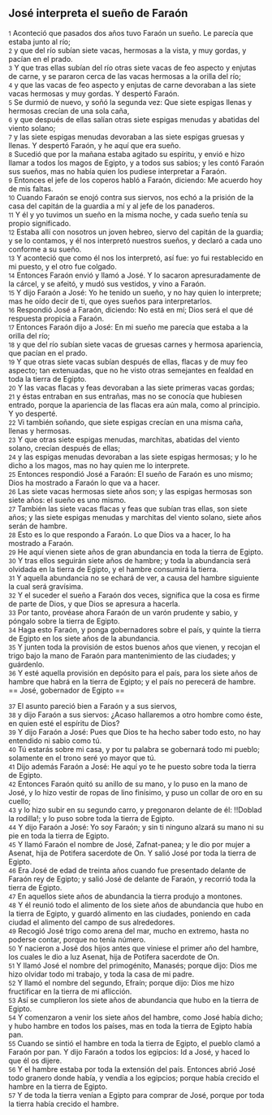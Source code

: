 == José interpreta el sueño de Faraón ==

{{anchor|1}} <small>1</small> Aconteció que pasados dos años tuvo Faraón un sueño. Le parecía que estaba junto al río;<br>
{{anchor|2}} <small>2</small> y que del río subían siete vacas, hermosas a la vista, y muy gordas, y pacían en el prado.<br>
{{anchor|3}} <small>3</small> Y que tras ellas subían del río otras siete vacas de feo aspecto y enjutas de carne, y se pararon cerca de las vacas hermosas a la orilla del río;<br>
{{anchor|4}} <small>4</small> y que las vacas de feo aspecto y enjutas de carne devoraban a las siete vacas hermosas y muy gordas. Y despertó Faraón.<br>
{{anchor|5}} <small>5</small> Se durmió de nuevo, y soñó la segunda vez: Que siete espigas llenas y hermosas crecían de una sola caña,<br>
{{anchor|6}} <small>6</small> y que después de ellas salían otras siete espigas menudas y abatidas del viento solano;<br>
{{anchor|7}} <small>7</small> y las siete espigas menudas devoraban a las siete espigas gruesas y llenas. Y despertó Faraón, y he aquí que era sueño.<br>
{{anchor|8}} <small>8</small> Sucedió que por la mañana estaba agitado su espíritu, y envió e hizo llamar a todos los magos de Egipto, y a todos sus sabios; y les contó Faraón sus sueños, mas no había quien los pudiese interpretar a Faraón.<br>
{{anchor|9}} <small>9</small> Entonces el jefe de los coperos habló a Faraón, diciendo: Me acuerdo hoy de mis faltas.<br>
{{anchor|10}} <small>10</small> Cuando Faraón se enojó contra sus siervos, nos echó a la prisión de la casa del capitán de la guardia a mí y al jefe de los panaderos.<br>
{{anchor|11}} <small>11</small> Y él y yo tuvimos un sueño en la misma noche, y cada sueño tenía su propio significado.<br>
{{anchor|12}} <small>12</small> Estaba allí con nosotros un joven hebreo, siervo del capitán de la guardia; y se lo contamos, y él nos interpretó nuestros sueños, y declaró a cada uno conforme a su sueño.<br>
{{anchor|13}} <small>13</small> Y aconteció que como él nos los interpretó, así fue: yo fui restablecido en mi puesto, y el otro fue colgado.<br>
{{anchor|14}} <small>14</small> Entonces Faraón envió y llamó a José. Y lo sacaron apresuradamente de la cárcel, y se afeitó, y mudó sus vestidos, y vino a Faraón.<br>
{{anchor|15}} <small>15</small> Y dijo Faraón a José: Yo he tenido un sueño, y no hay quien lo interprete; mas he oído decir de ti, que oyes sueños para interpretarlos.<br>
{{anchor|16}} <small>16</small> Respondió José a Faraón, diciendo: No está en mí; Dios será el que dé respuesta propicia a Faraón.<br>
{{anchor|17}} <small>17</small> Entonces Faraón dijo a José: En mi sueño me parecía que estaba a la orilla del río;<br>
{{anchor|18}} <small>18</small> y que del río subían siete vacas de gruesas carnes y hermosa apariencia, que pacían en el prado.<br>
{{anchor|19}} <small>19</small> Y que otras siete vacas subían después de ellas, flacas y de muy feo aspecto; tan extenuadas, que no he visto otras semejantes en fealdad en toda la tierra de Egipto.<br>
{{anchor|20}} <small>20</small> Y las vacas flacas y feas devoraban a las siete primeras vacas gordas;<br>
{{anchor|21}} <small>21</small> y éstas entraban en sus entrañas, mas no se conocía que hubiesen entrado, porque la apariencia de las flacas era aún mala, como al principio. Y yo desperté.<br>
{{anchor|22}} <small>22</small> Vi también soñando, que siete espigas crecían en una misma caña, llenas y hermosas.<br>
{{anchor|23}} <small>23</small> Y que otras siete espigas menudas, marchitas, abatidas del viento solano, crecían después de ellas;<br>
{{anchor|24}} <small>24</small> y las espigas menudas devoraban a las siete espigas hermosas; y lo he dicho a los magos, mas no hay quien me lo interprete.<br>
{{anchor|25}} <small>25</small> Entonces respondió José a Faraón: El sueño de Faraón es uno mismo; Dios ha mostrado a Faraón lo que va a hacer.<br>
{{anchor|26}} <small>26</small> Las siete vacas hermosas siete años son; y las espigas hermosas son siete años: el sueño es uno mismo.<br>
{{anchor|27}} <small>27</small> También las siete vacas flacas y feas que subían tras ellas, son siete años; y las siete espigas menudas y marchitas del viento solano, siete años serán de hambre.<br>
{{anchor|28}} <small>28</small> Esto es lo que respondo a Faraón. Lo que Dios va a hacer, lo ha mostrado a Faraón.<br>
{{anchor|29}} <small>29</small> He aquí vienen siete años de gran abundancia en toda la tierra de Egipto.<br>
{{anchor|30}} <small>30</small> Y tras ellos seguirán siete años de hambre; y toda la abundancia será olvidada en la tierra de Egipto, y el hambre consumirá la tierra.<br>
{{anchor|31}} <small>31</small> Y aquella abundancia no se echará de ver, a causa del hambre siguiente la cual será gravísima.<br>
{{anchor|32}} <small>32</small> Y el suceder el sueño a Faraón dos veces, significa que la cosa es firme de parte de Dios, y que Dios se apresura a hacerla.<br>
{{anchor|33}} <small>33</small> Por tanto, provéase ahora Faraón de un varón prudente y sabio, y póngalo sobre la tierra de Egipto.<br>
{{anchor|34}} <small>34</small> Haga esto Faraón, y ponga gobernadores sobre el país, y quinte la tierra de Egipto en los siete años de la abundancia.<br>
{{anchor|35}} <small>35</small> Y junten toda la provisión de estos buenos años que vienen, y recojan el trigo bajo la mano de Faraón para mantenimiento de las ciudades; y guárdenlo.<br>
{{anchor|36}} <small>36</small> Y esté aquella provisión en depósito para el país, para los siete años de hambre que habrá en la tierra de Egipto; y el país no perecerá de hambre.<br>
== José, gobernador de Egipto ==

{{anchor|37}} <small>37</small> El asunto pareció bien a Faraón y a sus siervos,<br>
{{anchor|38}} <small>38</small> y dijo Faraón a sus siervos: ¿Acaso hallaremos a otro hombre como éste, en quien esté el espíritu de Dios?<br>
{{anchor|39}} <small>39</small> Y dijo Faraón a José: Pues que Dios te ha hecho saber todo esto, no hay entendido ni sabio como tú.<br>
{{anchor|40}} <small>40</small> Tú estarás sobre mi casa, y por tu palabra se gobernará todo mi pueblo; solamente en el trono seré yo mayor que tú.<br>
{{anchor|41}} <small>41</small> Dijo además Faraón a José: He aquí yo te he puesto sobre toda la tierra de Egipto.<br>
{{anchor|42}} <small>42</small> Entonces Faraón quitó su anillo de su mano, y lo puso en la mano de José, y lo hizo vestir de ropas de lino finísimo, y puso un collar de oro en su cuello;<br>
{{anchor|43}} <small>43</small> y lo hizo subir en su segundo carro, y pregonaron delante de él: !!Doblad la rodilla!; y lo puso sobre toda la tierra de Egipto.<br>
{{anchor|44}} <small>44</small> Y dijo Faraón a José: Yo soy Faraón; y sin ti ninguno alzará su mano ni su pie en toda la tierra de Egipto.<br>
{{anchor|45}} <small>45</small> Y llamó Faraón el nombre de José, Zafnat-panea; y le dio por mujer a Asenat, hija de Potifera sacerdote de On. Y salió José por toda la tierra de Egipto.<br>
{{anchor|46}} <small>46</small> Era José de edad de treinta años cuando fue presentado delante de Faraón rey de Egipto; y salió José de delante de Faraón, y recorrió toda la tierra de Egipto.<br>
{{anchor|47}} <small>47</small> En aquellos siete años de abundancia la tierra produjo a montones.<br>
{{anchor|48}} <small>48</small> Y él reunió todo el alimento de los siete años de abundancia que hubo en la tierra de Egipto, y guardó alimento en las ciudades, poniendo en cada ciudad el alimento del campo de sus alrededores.<br>
{{anchor|49}} <small>49</small> Recogió José trigo como arena del mar, mucho en extremo, hasta no poderse contar, porque no tenía número.<br>
{{anchor|50}} <small>50</small> Y nacieron a José dos hijos antes que viniese el primer año del hambre, los cuales le dio a luz Asenat, hija de Potifera sacerdote de On.<br>
{{anchor|51}} <small>51</small> Y llamó José el nombre del primogénito, Manasés; porque dijo: Dios me hizo olvidar todo mi trabajo, y toda la casa de mi padre.<br>
{{anchor|52}} <small>52</small> Y llamó el nombre del segundo, Efraín; porque dijo: Dios me hizo fructificar en la tierra de mi aflicción.<br>
{{anchor|53}} <small>53</small> Así se cumplieron los siete años de abundancia que hubo en la tierra de Egipto.<br>
{{anchor|54}} <small>54</small> Y comenzaron a venir los siete años del hambre, como José había dicho; y hubo hambre en todos los países, mas en toda la tierra de Egipto había pan.<br>
{{anchor|55}} <small>55</small> Cuando se sintió el hambre en toda la tierra de Egipto, el pueblo clamó a Faraón por pan. Y dijo Faraón a todos los egipcios: Id a José, y haced lo que él os dijere.<br>
{{anchor|56}} <small>56</small> Y el hambre estaba por toda la extensión del país. Entonces abrió José todo granero donde había, y vendía a los egipcios; porque había crecido el hambre en la tierra de Egipto.<br>
{{anchor|57}} <small>57</small> Y de toda la tierra venían a Egipto para comprar de José, porque por toda la tierra había crecido el hambre.<br>
